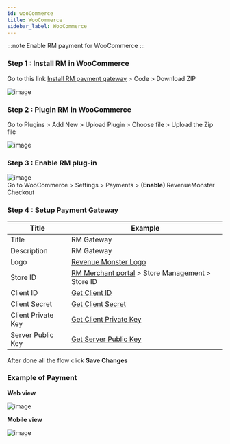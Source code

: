```yaml
---
id: wooCommerce
title: WooCommerce
sidebar_label: WooCommerce
---
```



:::note
Enable RM payment for WooCommerce
:::

### Step 1 : Install RM in WooCommerce

Go to this link [Install RM payment gateway](https://github.com/RevenueMonster/woocommerce-revenuemonster-payment-gateway) > Code > Download ZIP<br/>

![image](/img/gif/install-woocommerce.png)

### Step 2 : Plugin RM in WooCommerce

Go to Plugins > Add New > Upload Plugin > Choose file > Upload the Zip file<br/>

![image](/img/gif/install-RM.png)

### Step 3 : Enable RM plug-in

![image](/img/gif/woocommerce-guide.gif)<br/>
Go to WooCommerce > Settings > Payments > <b>(Enable)</b> RevenueMonster Checkout

### Step 4 : Setup Payment Gateway

| Title              | Example                                                                                                                         |
| ------------------ | ------------------------------------------------------------------------------------------------------------------------------- |
| Title              | RM Gateway                                                                                                                      |
| Description        | RM Gateway                                                                                                                      |
| Logo               | [Revenue Monster Logo](https://drive.google.com/file/d/1AFS5P_qgNsWHDKBMaok51tbcVDfKIU41/view?usp=sharing)                      |
| Store ID           | [RM Merchant portal](https://merchant.revenuemonster.my/) > Store Management > Store ID                                         |
| Client ID          | <a href="https://doc.revenuemonster.my/docs/quickstart/signature-algorithm#step-1--create-new-application">Get Client ID</a>    |
| Client Secret      | <a href="https://doc.revenuemonster.my/docs/quickstart/signature-algorithm#step-2--obtain-credential">Get Client Secret</a>     |
| Client Private Key | <a href="https://doc.revenuemonster.my/docs/quickstart/signature-algorithm#generate-rsa-keys">Get Client Private Key</a>        |
| Server Public Key  | <a href="https://doc.revenuemonster.my/docs/quickstart/signature-algorithm#step-2--obtain-credential">Get Server Public Key</a> |

After done all the flow click **Save Changes**

### Example of Payment

<b>Web view</b> <br />

![image](/img/gif/woocommerce-demo.gif) <br />

<b>Mobile view</b> <br />

![image](/img/gif/woocommerce-mobile-demo.gif)
